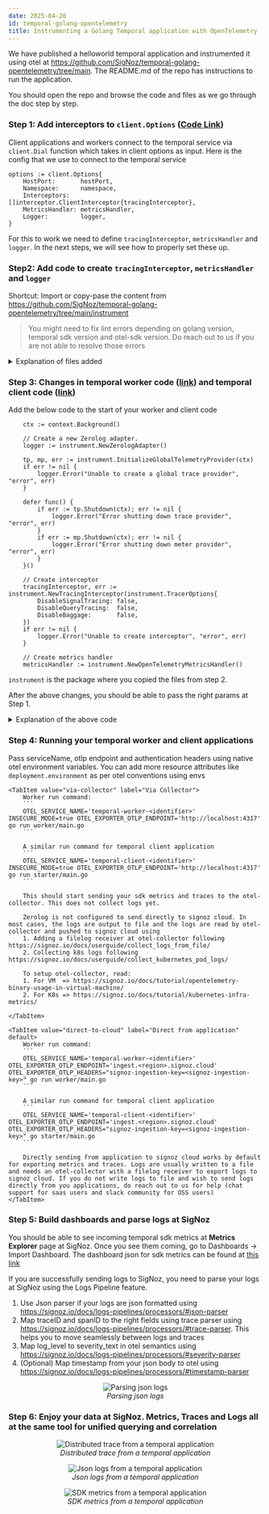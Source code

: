 ```yaml
---
date: 2025-04-20
id: temporal-golang-opentelemetry
title: Instrumenting a Golang Temporal application with OpenTelemetry
---
```


We have published a helloworld temporal application and instrumented it using otel at https://github.com/SigNoz/temporal-golang-opentelemetry/tree/main. The README.md of the repo has instructions to run the application. 

You should open the repo and browse the code and files as we go through the doc step by step.


### Step 1: Add interceptors to `client.Options` ([Code Link](https://github.com/SigNoz/temporal-golang-opentelemetry/blob/main/helloworld/connection.go))
Client applications and workers connect to the temporal service via `client.Dial` function which takes in client options as input. Here is the config that we use to connect to the temporal service

```
options := client.Options{
    HostPort:       hostPort,
    Namespace:      namespace,
    Interceptors:   []interceptor.ClientInterceptor{tracingInterceptor},
    MetricsHandler: metricsHandler,
    Logger:         logger,
}
```
For this to work we need to define `tracingInterceptor`, `metricsHandler` and `logger`. In the next steps, we will see how to properly set these up.

### Step2: Add code to create `tracingInterceptor`, `metricsHandler` and `logger`

Shortcut: Import or copy-pase the content from https://github.com/SigNoz/temporal-golang-opentelemetry/tree/main/instrument

> You might need to fix lint errors depending on golang version, temporal sdk version and otel-sdk version. Do reach out to us if you are not able to resolve those errors 

<details>
<summary> Explanation of files added </summary>
1. **metrics_handler.go**
We are just implementing metrics.Handler interface from temporal sdk using opentelemetry

2. **opentelemetry_setup.go** 
This initiates the otel metric provider and trace provider and returns them in response of `InitializeGlobalTelemetryProvider` function call

3. **tracing_interceptor.go**
This file contains extended internal implementation of temporal sdks on how they intercept events and add spans, attributes, events, etc. This was needed as temporal's golang sdk does not support adding attributes like `workflowType`, `activityType`, `namespace`, etc which according to us is crucial for slicing and dicing of temporal tracing data. If you don't need these attribtues, you do not need to import this file and you can skip.

4. **zerolog_adapter.go**
```
// ZerologAdapter wraps zerolog to implement Temporal's log.Logger interface.
type ZerologAdapter struct {
	logger zerolog.Logger
}
```
As mentioned in the comment of the struct, ZerologAdapter wraps zerolog to implement Temporal's log.Logger interface. If you use any other logger, you should probably do the same for that logger too.

</details>

### Step 3: Changes in temporal worker code ([link](https://github.com/SigNoz/temporal-golang-opentelemetry/blob/main/worker/main.go)) and temporal client code ([link](https://github.com/SigNoz/temporal-golang-opentelemetry/blob/main/starter/main.go))

Add the below code to the start of your worker and client code
```
	ctx := context.Background()

	// Create a new Zerolog adapter.
	logger := instrument.NewZerologAdapter()

	tp, mp, err := instrument.InitializeGlobalTelemetryProvider(ctx)
	if err != nil {
		logger.Error("Unable to create a global trace provider", "error", err)
	}

	defer func() {
		if err := tp.Shutdown(ctx); err != nil {
			logger.Error("Error shutting down trace provider", "error", err)
		}
		if err := mp.Shutdown(ctx); err != nil {
			logger.Error("Error shutting down meter provider", "error", err)
		}
	}()

	// Create interceptor
	tracingInterceptor, err := instrument.NewTracingInterceptor(instrument.TracerOptions{
		DisableSignalTracing: false,
		DisableQueryTracing:  false,
		DisableBaggage:       false,
	})
	if err != nil {
		logger.Error("Unable to create interceptor", "error", err)
	}

	// Create metrics handler
	metricsHandler := instrument.NewOpenTelemetryMetricsHandler()
```
`instrument` is the package where you copied the files from step 2.

After the above changes, you should be able to pass the right params at Step 1.


<details>
<summary> Explanation of the above code </summary>

Below line creates a new instance of zerolog logger which implements the temporal.logger interface
```
logger := instrument.NewZerologAdapter()
```

Below line creates an otel native traceProvider and metricProvider using the otel sdks
```
tp, mp, err := instrument.InitializeGlobalTelemetryProvider(ctx)
```

Now, create a new tracing interceptor that can be passed to the cient.Options using
```
instrument.NewTracingInterceptor(options)
```

Also, create a otel metrics handler which implements temporal metrics interface

```
instrument.NewOpenTelemetryMetricsHandler()
```

Pass tracingInterceptor, metricsHandler and logger to client.Options

</details>

### Step 4: Running your temporal worker and client applications

Pass serviceName, otlp endpoint and authentication headers using native otel environment variables. You can add more resource attributes like `deployment.environment` as per otel conventions using envs

<Tabs>

    <TabItem value="via-collector" label="Via Collector">
        Worker run command:
        ```
        OTEL_SERVICE_NAME='temporal-worker-<identifier>' INSECURE_MODE=true OTEL_EXPORTER_OTLP_ENDPOINT='http://localhost:4317' go run worker/main.go 
        ```

        A similar run command for temporal client application
        ```
        OTEL_SERVICE_NAME='temporal-client-<identifier>' INSECURE_MODE=true OTEL_EXPORTER_OTLP_ENDPOINT='http://localhost:4317' go run starter/main.go
        ```

        This should start sending your sdk metrics and traces to the otel-collector. This does not collect logs yet.
        
        Zerolog is not configured to send directly to signoz cloud. In most cases, the logs are output to file and the logs are read by otel-collector and pushed to signoz cloud using 
        1. Adding a filelog receiver at otel-collector following https://signoz.io/docs/userguide/collect_logs_from_file/
        2. Collecting k8s logs following https://signoz.io/docs/userguide/collect_kubernetes_pod_logs/

        To setup otel-collector, read:
        1. For VM  => https://signoz.io/docs/tutorial/opentelemetry-binary-usage-in-virtual-machine/
        2. For K8s => https://signoz.io/docs/tutorial/kubernetes-infra-metrics/

    </TabItem>

    <TabItem value="direct-to-cloud" label="Direct from application" default>
        Worker run command:
        ```
        OTEL_SERVICE_NAME='temporal-worker-<identifier>' OTEL_EXPORTER_OTLP_ENDPOINT='ingest.<region>.signoz.cloud' OTEL_EXPORTER_OTLP_HEADERS="signoz-ingestion-key=<signoz-ingestion-key>" go run worker/main.go
        ```

        A similar run command for temporal client application
        ```
        OTEL_SERVICE_NAME='temporal-client-<identifier>' OTEL_EXPORTER_OTLP_ENDPOINT='ingest.<region>.signoz.cloud' OTEL_EXPORTER_OTLP_HEADERS="signoz-ingestion-key=<signoz-ingestion-key>" go starter/main.go
        ```
        
        Directly sending from application to signoz cloud works by default for exporting metrics and traces. Logs are usually written to a file and needs an otel-collector with a filelog receiver to export logs to signoz cloud. If you do not write logs to file and wish to send logs directly from you applications, do reach out to us for help (chat support for saas users and slack community for OSS users)
    </TabItem>



</Tabs>

### Step 5: Build dashboards and parse logs at SigNoz

You should be able to see incoming temporal sdk metrics at **Metrics Explorer** page at SigNoz. Once you see them coming, go to Dashboards -> Import Dashboard. The dashboard json for sdk metrics can be found at [this link](https://github.com/SigNoz/dashboards/blob/main/temporal.io/Temporal%20SDK%20Metrics%20-%20golang.json) 

If you are successfully sending logs to SigNoz, you need to parse your logs at SigNoz using the Logs Pipeline feature.
1. Use Json parser if your logs are json formatted using https://signoz.io/docs/logs-pipelines/processors/#json-parser
2. Map traceID and spanID to the right fields using trace parser using https://signoz.io/docs/logs-pipelines/processors/#trace-parser. This helps you to move seamlessly between logs and traces
3. Map log_level to severity_text in otel semantics using https://signoz.io/docs/logs-pipelines/processors/#severity-parser
4. (Optional) Map timestamp from your json body to otel using https://signoz.io/docs/logs-pipelines/processors/#timestamp-parser
<figure data-zoomable align='center'>
    <img src="/img/docs/integrations/temporal/golang/logs-pipeline.webp" alt="Parsing json logs"/>
    <figcaption><i>Parsing json logs</i></figcaption>
</figure>


### Step 6: Enjoy your data at SigNoz. Metrics, Traces and Logs all at the same tool for unified querying and correlation
<figure data-zoomable align='center'>
    <img src="/img/docs/integrations/temporal/golang/distributed-trace.webp" alt="Distributed trace from a temporal application"/>
    <figcaption><i>Distributed trace from a temporal application</i></figcaption>
</figure>
<figure data-zoomable align='center'>
    <img src="/img/docs/integrations/temporal/golang/logs.webp" alt="Json logs from a temporal application"/>
    <figcaption><i>Json logs from a temporal application</i></figcaption>
</figure>
<figure data-zoomable align='center'>
    <img src="/img/docs/integrations/temporal/golang/sdk-metrics.webp" alt="SDK metrics from a temporal application"/>
    <figcaption><i>SDK metrics from a temporal application</i></figcaption>
</figure>
